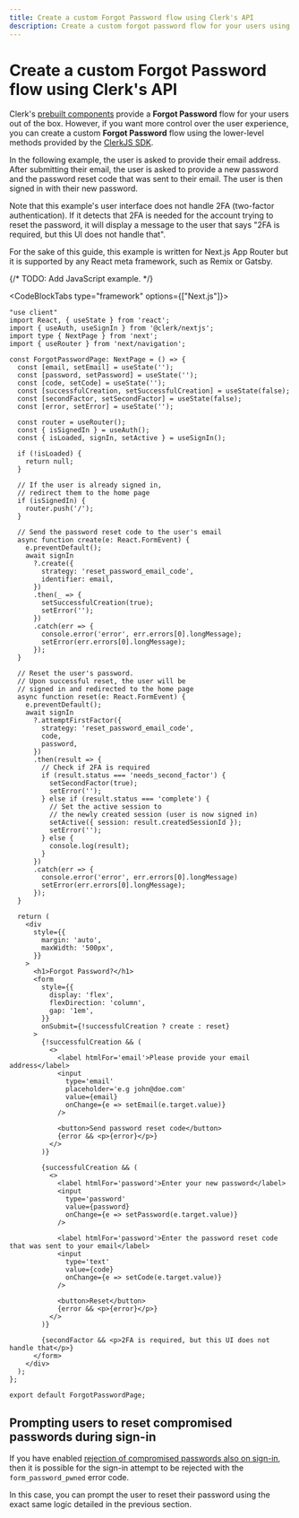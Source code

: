 ```yaml
---
title: Create a custom Forgot Password flow using Clerk's API
description: Create a custom forgot password flow for your users using the lower level methods provided by the ClerkJS SDK.
---
```


# Create a custom Forgot Password flow using Clerk's API

Clerk's [prebuilt components](/docs/components/overview) provide a **Forgot Password** flow for your users out of the box. However, if you want more control over the user experience, you can create a custom **Forgot Password** flow using the lower-level methods provided by the [ClerkJS SDK](/docs/references/javascript/overview).

In the following example, the user is asked to provide their email address. After submitting their email, the user is asked to provide a new password and the password reset code that was sent to their email. The user is then signed in with their new password.

Note that this example's user interface does not handle 2FA (two-factor authentication). If it detects that 2FA is needed for the account trying to reset the password, it will display a message to the user that says "2FA is required, but this UI does not handle that".

For the sake of this guide, this example is written for Next.js App Router but it is supported by any React meta framework, such as Remix or Gatsby.

{/* TODO: Add JavaScript example. */}

<CodeBlockTabs type="framework" options={["Next.js"]}>
  ```tsx {{ prettier: false, filename: 'app/forgot-password.tsx' }}
  "use client"
  import React, { useState } from 'react';
  import { useAuth, useSignIn } from '@clerk/nextjs';
  import type { NextPage } from 'next';
  import { useRouter } from 'next/navigation';

  const ForgotPasswordPage: NextPage = () => {
    const [email, setEmail] = useState('');
    const [password, setPassword] = useState('');
    const [code, setCode] = useState('');
    const [successfulCreation, setSuccessfulCreation] = useState(false);
    const [secondFactor, setSecondFactor] = useState(false);
    const [error, setError] = useState('');

    const router = useRouter();
    const { isSignedIn } = useAuth();
    const { isLoaded, signIn, setActive } = useSignIn();

    if (!isLoaded) {
      return null;
    }

    // If the user is already signed in,
    // redirect them to the home page
    if (isSignedIn) {
      router.push('/');
    }

    // Send the password reset code to the user's email
    async function create(e: React.FormEvent) {
      e.preventDefault();
      await signIn
        ?.create({
          strategy: 'reset_password_email_code',
          identifier: email,
        })
        .then(_ => {
          setSuccessfulCreation(true);
          setError('');
        })
        .catch(err => {
          console.error('error', err.errors[0].longMessage);
          setError(err.errors[0].longMessage);
        });
    }

    // Reset the user's password. 
    // Upon successful reset, the user will be 
    // signed in and redirected to the home page
    async function reset(e: React.FormEvent) {
      e.preventDefault();
      await signIn
        ?.attemptFirstFactor({
          strategy: 'reset_password_email_code',
          code,
          password,
        })
        .then(result => {
          // Check if 2FA is required
          if (result.status === 'needs_second_factor') {
            setSecondFactor(true);
            setError('');
          } else if (result.status === 'complete') {
            // Set the active session to 
            // the newly created session (user is now signed in)
            setActive({ session: result.createdSessionId });
            setError('');
          } else {
            console.log(result);
          }
        })
        .catch(err => {
          console.error('error', err.errors[0].longMessage)
          setError(err.errors[0].longMessage);
        });
    }

    return (
      <div
        style={{
          margin: 'auto',
          maxWidth: '500px',
        }}
      >
        <h1>Forgot Password?</h1>
        <form
          style={{
            display: 'flex',
            flexDirection: 'column',
            gap: '1em',
          }}
          onSubmit={!successfulCreation ? create : reset}
        >
          {!successfulCreation && (
            <>
              <label htmlFor='email'>Please provide your email address</label>
              <input
                type='email'
                placeholder='e.g john@doe.com'
                value={email}
                onChange={e => setEmail(e.target.value)}
              />

              <button>Send password reset code</button>
              {error && <p>{error}</p>}
            </>
          )}

          {successfulCreation && (
            <>
              <label htmlFor='password'>Enter your new password</label>
              <input
                type='password'
                value={password}
                onChange={e => setPassword(e.target.value)}
              />

              <label htmlFor='password'>Enter the password reset code that was sent to your email</label>
              <input
                type='text'
                value={code}
                onChange={e => setCode(e.target.value)}
              />

              <button>Reset</button>
              {error && <p>{error}</p>}
            </>
          )}

          {secondFactor && <p>2FA is required, but this UI does not handle that</p>}
        </form>
      </div>
    );
  };

  export default ForgotPasswordPage;
  ```
</CodeBlockTabs>

## Prompting users to reset compromised passwords during sign-in

If you have enabled [rejection of compromised passwords also on sign-in](/docs/security/password-protection#reject-compromised-passwords-on-sign-in), then it is possible for the sign-in attempt to be rejected with the `form_password_pwned` error code.

In this case, you can prompt the user to reset their password using the exact same logic detailed in the previous section.
